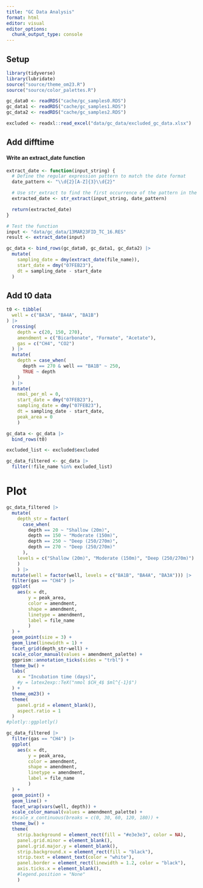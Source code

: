 ```yaml
---
title: "GC Data Analysis"
format: html
editor: visual
editor_options: 
  chunk_output_type: console
---
```


## Setup

```r
library(tidyverse)
library(lubridate)
source("source/theme_om23.R")
source("source/color_palettes.R")
```

```r
gc_data0 <- readRDS("cache/gc_samples0.RDS")
gc_data1 <- readRDS("cache/gc_samples1.RDS")
gc_data2 <- readRDS("cache/gc_samples2.RDS")

excluded <- readxl::read_excel("data/gc_data/excluded_gc_data.xlsx")
```

## Add difftime

#### Write an extract_date function

```r
extract_date <- function(input_string) {
  # Define the regular expression pattern to match the date format
  date_pattern <- "\\d{2}[A-Z]{3}\\d{2}"

  # Use str_extract to find the first occurrence of the pattern in the input string
  extracted_date <- str_extract(input_string, date_pattern)

  return(extracted_date)
}

# Test the function
input <- "data/gc_data/13MAR23FID_TC_16.RES"
result <- extract_date(input)
```

```r
gc_data <- bind_rows(gc_data0, gc_data1, gc_data2) |> 
  mutate(
    sampling_date = dmy(extract_date(file_name)),
    start_date = dmy("07FEB23"),
    dt = sampling_date - start_date
  )
```

## Add t0 data

```r
t0 <- tibble(
  well = c("BA3A", "BA4A", "BA1B")
) |> 
  crossing(
    depth = c(20, 150, 270),
    amendment = c("Bicarbonate", "Formate", "Acetate"),
    gas = c("CH4", "CO2")
  ) |> 
  mutate(
    depth = case_when(
      depth == 270 & well == "BA1B" ~ 250,
      TRUE ~ depth
    )
  ) |> 
  mutate(
    nmol_per_ml = 0,
    start_date = dmy("07FEB23"),
    sampling_date = dmy("07FEB23"),
    dt = sampling_date - start_date,
    peak_area = 0
    )

gc_data <- gc_data |> 
  bind_rows(t0) 

excluded_list <- excluded$excluded

gc_data_filtered <- gc_data |> 
  filter(!file_name %in% excluded_list)
```

# Plot

```r

gc_data_filtered |> 
  mutate(
    depth_str = factor(
      case_when(
        depth == 20 ~ "Shallow (20m)",
        depth == 150 ~ "Moderate (150m)",
        depth == 250 ~ "Deep (250/270m)",
        depth == 270 ~ "Deep (250/270m)"
      ),
    levels = c("Shallow (20m)", "Moderate (150m)", "Deep (250/270m)")
    )
    ) |> 
  mutate(well = factor(well, levels = c("BA1B", "BA4A", "BA3A"))) |> 
  filter(gas == "CH4") |> 
  ggplot(
    aes(x = dt,
        y = peak_area,
        color = amendment,
        shape = amendment,
        linetype = amendment,
        label = file_name
        )
  ) +
  geom_point(size = 3) +
  geom_line(linewidth = 1) +
  facet_grid(depth_str~well) +
  scale_color_manual(values = amendment_palette) +
  ggprism::annotation_ticks(sides = "trbl") +
  theme_bw() +
  labs(
    x = "Incubation time (days)",
    #y = latex2exp::TeX("nmol $CH_4$ $ml^{-1}$")
  ) +
  theme_om23() +
  theme(
    panel.grid = element_blank(),
    aspect.ratio = 1
  )
#plotly::ggplotly()
```

```r
gc_data_filtered |> 
  filter(gas == "CH4") |> 
  ggplot(
    aes(x = dt,
        y = peak_area,
        color = amendment,
        shape = amendment,
        linetype = amendment,
        label = file_name
        )
  ) +
  geom_point() +
  geom_line() +
  facet_wrap(vars(well, depth)) +
  scale_color_manual(values = amendment_palette) +
  #scale_x_continuous(breaks = c(0, 30, 60, 120, 180)) +
  theme_bw() +
  theme(
    strip.background = element_rect(fill = "#e3e3e3", color = NA),
    panel.grid.minor = element_blank(),
    panel.grid.major.y = element_blank(),
    strip.background.x = element_rect(fill = "black"),
    strip.text = element_text(color = "white"),
    panel.border = element_rect(linewidth = 1.2, color = "black"),
    axis.ticks.x = element_blank(),
    #legend.position = "None"
    )
```

